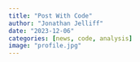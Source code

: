 ```yaml
---
title: "Post With Code"
author: "Jonathan Jelliff"
date: "2023-12-06"
categories: [news, code, analysis]
image: "profile.jpg"
---
```

